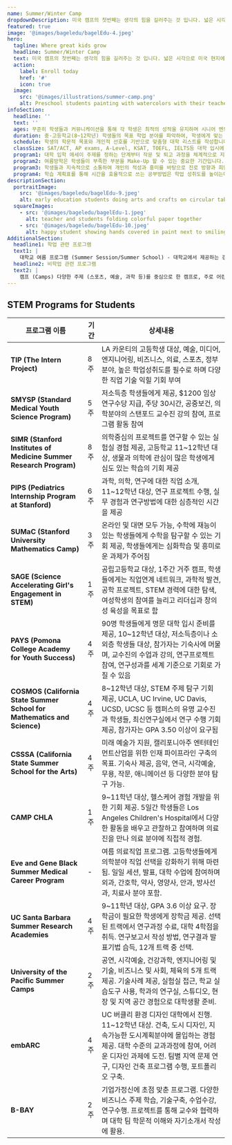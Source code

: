 ```yaml
---
name: Summer/Winter Camp
dropdownDescription: 미국 캠프의 첫번째는 생각의 힘을 길러주는 것 입니다. 넓은 시각으로 미국 현지에서 영어를 사용하는 상황에 직접적으로 노출 되어 빠르게 미국의 문화를 접하게 됩니다.
featured: true
image: '@images/bageledu/bagelEdu-4.jpeg'
hero:
  tagline: Where great kids grow
  headline: Summer/Winter Camp
  text: 미국 캠프의 첫번째는 생각의 힘을 길러주는 것 입니다. 넓은 시각으로 미국 현지에서 영어를 사용하는 상황에 직접적으로 노출 되어 빠르게 미국의 문화를 접하게 됩니다.
  action:
    label: Enroll today
    href: '#'
    icon: true
  image:
    src: '@images/illustrations/summer-camp.png'
    alt: Preschool students painting with watercolors with their teacher
infoSection:
  headline: ''
  text: ''
  ages: 꾸준히 학생들과 커뮤니케이션을 통해 각 학생은 최적의 성적을 유지하며 시니어 멘토어를 배정하여 학생의 속도에 맞춰 성적이 향상 될 수 있도록 방향을 제시해 줍니다. 또한 학생의 관심사와 재능을 탐구하여 대회 수상, 인턴십, 클럽 활동, 과외활동, 자원봉사까지 완벽히 균형 잡힌 활동 포트폴리오를 설계합니다.
  duration: 중·고등학교(8~12학년) 학생들의 목표 학업 분야를 파악하여, 학생에게 맞는 교과 과목을 선정하고 최적화된 아카데믹 로드맵으로 학업여정을 설계합니다. 더불어  멘토들의 카운셀링을 통해 학생들이 학교에서 성공할수 있도록 Positive Teacher-Student Relationship을 형성하여 원활한 학교생활을 따라갈 수 있도록 지원합니다.
  schedule: 학생의 학문적 목표와 개인적 선호를 기반으로 맞춤형 대학 리스트를 작성합니다.각 대학의 입학 요건을 분석하고, 지원 전반에 걸쳐 전략적 계획을 수립하여 경쟁력을 높입니다. 학생의 독창적인 프로필과 지원서가 대학 입학 사정관에게 매력적으로 보이도록 작성하는 과정을 함께합니다. 모든 과정은 학생의 입학 성공률을 높이는 것을 목표로 이루어집니다.
  classSize: SAT/ACT, AP exams, A-Level, KSAT, TOEFL, IELTS등 대학 입시에 맞춘 공인 시험에서 실전개념을 얻을 수 있도록 철저히 준비시킵니다.
  program1: 대학 입학 에세이 주제를 정하는 단계부터 작문 및 퇴고 과정을 체계적으로 지원합니다. 학생 개개인의 강점과 스토리를 살려 창의적이고 설득력 있는 글을 작성하도록 지도하며, 대학 평가에서 경쟁력을 갖출 수 있도록 도와줍니다. 또한, 모의 면접을 통해 학생들이 실제 인터뷰 상황에서도 자신감을 가질 수 있도록 훈련히며 예상 질문과 답변 전략을 포함하여 모든 과정이 철저히 준비될 수 있도록 지원합니다. 또한, 수학 및 과학 대회 준비를 통해 창의적 문제 해결 능력을 키우고, 학문적 성취를 입증할 수 있는 기회를 제공합니다.
  program2: 여름방학은 학생들이 부족한 부분을 Make-Up 할 수 있는 중요한 기간입니다. 여름방학 동안 부족한 부분을 보완하고, 학생의 관심사에 맞는 대외활동 및 보강 수업을 알맞게 계획합니다.
  program3: 학생들과 지속적으로 소통하여 개인의 적성과 흥미를 바탕으로 진로 방향과 희망 전공을 설정할 수 있도록 지도합니다. 멘토링 과정에서는 학생의 목표와 관심사를 구체화하고, 관련 학문 및 직업 경로에 대한 현실적인 조언을 제공합니다. 또한, 해당 분야의 요구사항과 대학 입학 기준에 대한 정보를 제공하여 학생이 자신감을 가지고 계획을 세울 수 있도록 지원합니다.
  program4: 학습 계획표를 통해 시간을 효율적으로 쓰는 공부방법은 학업 성취도를 높이는데 매우 중요합니다. 학생들에게 효율적인 전략과 학습 방법을 전달하고, 학생들이 내재된 잠재력을 최대한 발휘할 수 있도록 지도합니다.
descriptionSection:
  portraitImage:
    src: '@images/bageledu/bagelEdu-9.jpeg'
    alt: early education students doing arts and crafts on circular table
  squareImages:
    - src: '@images/bageledu/bagelEdu-1.jpeg'
      alt: teacher and students folding colorful paper together
    - src: '@images/bageledu/bagelEdu-10.jpeg'
      alt: happy student showing hands covered in paint next to smiling teacher
AdditionalSection:
  headline1: 학업 관련 프로그램
  text1: |
    대학교 여름 프로그램 (Summer Session/Summer School) - 대학교에서 제공하는 강좌를 수강하는 프로그램으로, 학점을 취득하거나 대학 생활을 미리 경험할 수 있습니다. 전공 관련 과목 뿐 아니라 다양한 교양 과목도 제공됩니다. 일반적으로 대학생을 대상으로 하지만, 고등학생을 위한 프로그램도 있습니다. 고등학생 대상 대학 준비 프로그램 (Pre-College Programs) - 대학 진학을 준비하는 고등학생을 위한 프로그램으로, 대학 강좌 수강, 대학 생활 체험, 대학 입시 준비 등을 포함합니다. 일부 프로그램은 특정 분야(예: 과학, 예술)에 집중하기도 합니다. 영어 연수 프로그램 (English Language Programs) - 영어 능력 향상을 목표로 하는 프로그램으로, 다양한 레벨의 학생들을 대상으로 합니다. 단기 집중 과정부터 장기 과정까지 다양하게 제공되며, 문화 체험 활동이 포함되는 경우도 많습니다. 온라인 여름 프로그램 - 온라인으로 진행되는 학업 관련 프로그램으로, 시간과 장소에 구애받지 않고 학습할 수 있습니다.
  headline2: 비학업 관련 프로그램
  text2: |
    캠프 (Camps) 다양한 주제 (스포츠, 예술, 과학 등)를 중심으로 한 캠프로, 주로 어린이와 청소년을 대상으로 합니다. 일반적으로 숙박 시설을 제공하며, 다양한 활동과 레크리에이션을 제공합니다. 특정 분야 집중 프로그램: 과학, 기술, 공학, 수학(STEM), 예술, 스포츠 등 특정 분야에 집중적으로 교육 및 훈련을 제공하는 프로그램입니다. 봉사활동 프로그램 (Volunteer Programs): 미국 사회에 기여하며 봉사활동을 할 수 있는 프로그램입니다. 환경 보호, 지역 사회 개발 등 다양한 분야에서 활동할 수 있습니다. 인턴십 프로그램 (Internships): 대학생 또는 졸업생을 대상으로 특정 분야에서 실무 경험을 쌓을 수 있는 프로그램입니다. 회사 또는 기관에서 실제 업무에 참여하며 실무 경험을 쌓을 수 있습니다. 여행 프로그램: 미국 내 다양한 지역을 여행하며 문화 체험을 할 수 있는 프로그램입니다. 학습적인 요소가 포함될 수도 있습니다.
---
```

## STEM Programs for Students

| **프로그램 이름**                             | **기간**           | **상세내용**                                                                                                                                                                      |
|---------------------------------------------|-------------------|-----------------------------------------------------------------------------------------------------------------------------------------------------------------------------|
| **TIP (The Intern Project)**                | 8주                | LA 카운티의 고등학생 대상, 예술, 미디어, 엔지니어링, 비즈니스, 의료, 스포츠, 정부 분야, 높은 학업성취도를 필수로 하며 다양한 직업 기술 익힐 기회 부여                                           |
| **SMYSP (Standard Medical Youth Science Program)** | 5주                | 저소득층 학생들에게 제공, $1200 임상연구수당 지급, 주당 30시간, 공중보건, 의학분야의 스탠포드 교수진 강의 참여, 프로그램 활동 참여                                                                 |
| **SIMR (Stanford Institutes of Medicine Summer Research Program)** | 8주                | 의학중심의 프로젝트를 연구할 수 있는 실험실 경험 제공, 고등학교 11~12학년 대상, 생물과 의학에 관심이 많은 학생에게 심도 있는 학습의 기회 제공                                                     |
| **PIPS (Pediatrics Internship Program at Stanford)** | 6주                | 과학, 의학, 연구에 대한 직업 소개, 11~12학년 대상, 연구 프로젝트 수행, 실무 경험과 연구방법에 대한 심층적인 시간을 제공                                                                           |
| **SUMaC (Stanford University Mathematics Camp)** | 3주                | 온라인 및 대면 모두 가능, 수학에 재능이 있는 학생들에게 수학을 탐구할 수 있는 기회 제공, 학생들에게는 심화학습 및 흥미로운 과제가 주어짐                                                               |
| **SAGE (Science Accelerating Girl's Engagement in STEM)** | 1주                | 공립고등학교 대상, 1주간 거주 캠프, 학생들에게는 직업연계 네트워크, 과학적 발견, 공학 프로젝트, STEM 경력에 대한 탐색, 여성학생의 참여를 늘리고 리더십과 창의성 육성을 목표로 함                                                   |
| **PAYS (Pomona College Academy for Youth Success)** | 4주                | 90명 학생들에게 명문 대학 입시 준비를 제공, 10~12학년 대상, 저소득층이나 소외층 학생들 대상, 참가자는 기숙사에 머물며, 교수진의 수업과 강의, 연구프로젝트 참여, 연구성과를 세계 기준으로 기회로 가질 수 있음                 |
| **COSMOS (California State Summer School for Mathematics and Science)** | 4주                | 8~12학년 대상, STEM 주제 탐구 기회 제공, UCLA, UC Irvine, UC Davis, UCSD, UCSC 등 캠퍼스의 유명 교수진과 학생들, 최신연구실에서 연구 수행 기회 제공, 참가자는 GPA 3.50 이상이 요구됨                               |
| **CSSSA (California State Summer School for the Arts)**  | 4주   | 미래 예술가 지원, 캘리포니아주 엔터테인먼트산업을 위한 인재 파이프라인 구축의 목표. 기숙사 제공, 음악, 연극, 시각예술, 무용, 작문, 애니메이션 등 다양한 분야 탐구 가능. |
| **CAMP CHLA**                                             | 1주   | 9~11학년 대상, 헬스케어 경험 개발을 위한 기회 제공. 5일간 학생들은 Los Angeles Children's Hospital에서 다양한 활동을 배우고 관찰하고 참여하며 의료진을 만나 의료 분야에 직접적 경험. |
| **Eve and Gene Black Summer Medical Career Program**      | -     | 여름 의료직업 프로그램. 고등학생들에게 의학분야 직업 선택을 강화하기 위해 마련됨. 일일 세션, 발표, 대학 수업에 참여하며 외과, 간호학, 약사, 영양사, 안과, 방사선과, 치료사 분야 포함. |
| **UC Santa Barbara Summer Research Academies**           | 4주   | 9~11학년 대상, GPA 3.6 이상 요구. 장학금이 필요한 학생에게 장학금 제공. 선택된 트랙에서 연구과정 수료, 대학 4학점을 취득. 연구보고서 작성 방법, 연구결과 발표기법 습득, 12개 트랙 중 선택. |
| **University of the Pacific Summer Camps**               | 2주   | 공연, 시각예술, 건강과학, 엔지니어링 및 기술, 비즈니스 및 사회, 체육의 5개 트랙 제공. 기술사례 제공, 실험실 접근, 학교 실습도구 사용, 학과의 연구실, 스튜디오, 현장 및 지역 공간 경험으로 대학생활 준비. |
| **embARC**                                                | 4주   | UC 버클리 환경 디자인 대학에서 진행. 11~12학년 대상. 건축, 도시 디자인, 지속가능한 도시계획분야에 몰입하는 경험 제공. 대학 수준의 교과과정에 참여, 어려운 디자인 과제에 도전. 팀별 지역 문제 연구, 디자인 건축 프로그램 수행, 포트폴리오 구축. |
| **B-BAY**                                                 | 2주   | 기업가정신에 초점 맞춘 프로그램. 다양한 비즈니스 주제 학습, 기술구축, 수업수강, 연구수행. 프로젝트를 통해 교수와 협력하며 대학 팀 학문적 이해와 자기소개서 작성에 활용.                          |
